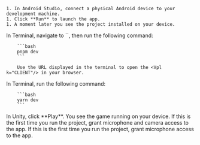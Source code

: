 <PlatformWrapper platform="android">

    1. In Android Studio, connect a physical Android device to your development machine.
    1. Click **Run** to launch the app.
    1. A moment later you see the project installed on your device. 
</PlatformWrapper>

<PlatformWrapper platform="macos, ios">

</PlatformWrapper>

<PlatformWrapper platform="web">
    In Terminal, navigate to `<reference_app_root>`, then run the following command:

        ```bash
        pnpm dev
        ```

        Use the URL displayed in the terminal to open the <Vpl k="CLIENT"/> in your browser.
</PlatformWrapper>

<PlatformWrapper platform="react-js">
    In Terminal, run the following command:

        ```bash
        yarn dev
        ```
</PlatformWrapper>

<PlatformWrapper platform="unity">
    In Unity, click **Play**. You see the game running on your device.
</PlatformWrapper>

<ProductWrapper product="video-calling, interactive-live-streaming, broadcast-streaming">
    If this is the first time you run the project, grant microphone and camera access to the app.
</ProductWrapper>
<ProductWrapper product="voice-calling">
    If this is the first time you run the project, grant microphone access to the app.
</ProductWrapper>